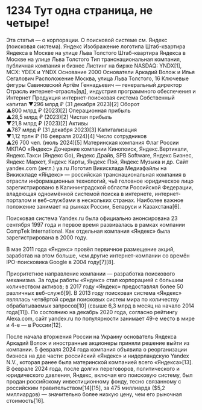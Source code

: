 # 1234 Тут одна страница, не четыре!

Эта статья — о корпорации. О поисковой системе см. Яндекс (поисковая система).
Яндекс
Изображение логотипа
Штаб-квартира Яндекса в Москве на улице Льва Толстого
Штаб-квартира Яндекса в Москве на улице Льва Толстого
Тип	транснациональная компания, публичная компания и бизнес
Листинг на бирже	NASDAQ: YNDX[1], MCX: YDEX и YNDX
Основание	2000
Основатели	Аркадий Волож и Илья Сегалович
Расположение	Москва, улица Льва Толстого, 16
Ключевые фигуры	Савиновский Артём Геннадьевич — генеральный директор
Отрасль	интернет-отрасль[вд], индустрия программного обеспечения и Интернет
Продукция	интернет-поисковая система
Собственный капитал	
▼296 млрд ₽ (31 декабря 2023)[2]
Оборот	
▲800 млрд ₽ (2023)[2]
Операционная прибыль	
▲28,5 млрд ₽ (2023)[2]
Чистая прибыль	
▼21,8 млрд ₽ (2023)[2]
Активы	
▲787 млрд ₽ (31 декабря 2023)[3]
Капитализация	
▼1,12 трлн ₽ (16 февраля 2024)[4]
Число сотрудников	
▲26 700 чел. (июль 2024)[5]
Материнская компания	Флаг России МКПАО «Яндекс»
Дочерние компании	Кинопоиск, Яндекс.Вертикали, Яндекс.Такси (Яндекс Go), Яндекс Драйв, SPB Software, Яндекс Бизнес, Яндекс Маркет, Яндекс Карты, Яндекс Пэй, Яндекс Музыка и др.
Сайт	yandex.com (англ.)
ya.ru
Логотип Викисклада Медиафайлы на Викискладе
«Я́ндекс» — российская транснациональная компания в отрасли информационных технологий, чьё головное юридическое лицо зарегистрировано в Калининградской области Российской Федерации, владеющая одноимённой системой поиска в интернете, интернет-порталом и веб-службами в нескольких странах. Наиболее важное положение занимает на рынках России, Беларуси и Казахстана[6].

Поисковая система Yandex.ru была официально анонсирована 23 сентября 1997 года и первое время развивалась в рамках компании CompTek International. Как отдельная компания «Яндекс» была зарегистрирована в 2000 году.

В мае 2011 года «Яндекс» провёл первичное размещение акций, заработав на этом больше, чем другие интернет-компании со времён IPO-поисковика Google в 2004 году[7][8].

Приоритетное направление компании — разработка поискового механизма. За годы работы «Яндекс» стал корпорацией с большим количеством активов; в 2017 году «Яндекс» предоставлял более 50 различных веб-служб[9]. В 2013 году поисковая система «Яндекс» являлась четвёртой среди поисковых систем мира по количеству обрабатываемых запросов[10] (свыше 6,3 млрд в месяц на начало 2014 года[11]). По состоянию на декабрь 2020 года, согласно рейтингу Alexa.com, сайт yandex.ru по популярности занимает 49-е место в мире и 4-е — в России[12].

После начала вторжения России на Украину основатель Яндекса Аркадий Волож и иностранные акционеры приняли решение выйти из компании. 5 февраля 2024 года компания объявила о реорганизации бизнеса на две части: российский «Яндекс» и нидерландскую Yandex N.V., которая ранее была материнской компанией всего «Яндекса»[13]. В феврале 2024 года, после долгих переговоров, политического и юридического давления, Яндекс, включая его поисковую систему, был продан российскому инвестиционному фонду, тесно связанному с российским правительством[14][15], за 475 миллиарда ($5,2 миллиардов) — значительно более низкую цену, чем его рыночная стоимость[16].
